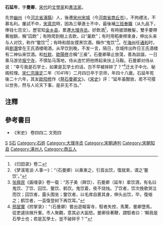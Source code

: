 '''石延年'''{{BD|994年||1041年||S石}}，字'''曼卿'''，[[宋代|宋代]]的[[文學家|文學家]]和[[書法家|書法家]]。

先世[[幽州|幽州]]（今[[河北省|河北省]][[涿縣|涿縣]]）人，後遷[[宋州|宋州]][[宋城|宋城]]（今[[河南省|河南省]][[商丘市|商丘市]]）。不拘禮法，不慕名利。屢試不中，[[宋真宗|宋真宗]]時，因為三舉進士不中，最後補[[三班奉職|三班奉職]]（从九品下，俸钱七百文）。歷官知[[金乡县|金乡县]]，累遷[[大理寺丞|大理寺丞]]。好飲酒<ref>《归田录》卷二</ref>，有時披頭散髮，雙手要帶著枷鎖，稱“囚飲”；有時爬到樹上去飲，曰“巢飲”；有时用稻麥桿束身，伸出头来与人对饮，称作“鳖饮”<ref>《梦溪笔谈·人事一》：“（石曼卿）以槀束之，引首出饮，復就束，谓之'鳖饮'。”</ref>；有時和朋友摸黑饮酒，稱作“鬼饮”<ref>[[张舜民|张舜民]]《画墁录》卷一载：“苏子美（舜饮）、石曼卿（延年）辈饮酒，有名曰鬼饮、了饮、囚饮、鳖饮、鹤饮。鬼饮着，夜不烧烛。了饮者，饮次挽歌哭泣而饮；囚饮者，露头围坐；鳖饮者，以毛席自裹其身，伸头出饮，毕，復缩之；鹤饮者，一盃復登树下再饮耳。”</ref>。在[[海州|海州]]任[[通判|通判]]时，與[[劉潛|劉潛]]曾在王氏酒楼喝酒，从早饮到晚，不发一言，隔日，京城传出昨日王氏酒楼有二神仙来饮酒。和[[杜默|杜默]]、[[歐陽修|歐陽修]]合稱“三豪”。石曼卿舉止放蕩，善為談諧，一日乘马游览[[报宁寺|报宁寺]]，不慎坠马落地，侍从连忙把他搀起来扶上马鞍。石曼卿对侍从说：“幸亏我是石学士，如果是瓦学士的话，岂不早被摔碎了？”<ref>[[邢居實|邢居實]]《拊掌录》：“（石曼卿）嘗出遊報甯寺，馭者失控，馬驚，曼卿墮馬，從吏遽扶掖升鞌。市人聚觀，意其必大詬怒。曼卿徐著鞭，謂馭者曰：‘賴我是石學士也；若是瓦學士，豈不破碎乎？’”</ref>迁太子中允、秘阁校理。[[宋仁宗|宋仁宗]][[康定_(年号)|康定]]二年（1041年）二月四日卒于京师，年四十八歲。石延年死後二十六年，其友[[欧阳修|欧阳修]]作《[[s:祭石曼卿文|祭石曼卿文]]》。《[[宋史|宋史]]》评：“延年虽酣放，若不可撄以世务，然与人论天下事，是非无不当。”

==注釋==
{{reflist|2}}

==參考書目==
* 《宋史》 卷四四二 文苑四
[[Category:宋朝政治人物|S]]
[[Category:宋朝書法家|S石]]
[[Category:石姓|Category:石姓]]
[[Category:大理寺丞|Category:大理寺丞]]
[[Category:宋朝通判|Category:宋朝通判]]
[[Category:宋朝知县|Category:宋朝知县]]
[[Category:涿州人|Category:涿州人]]
[[Category:商丘人|Category:商丘人]]
